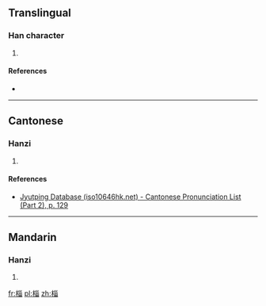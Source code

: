 ==Translingual==

===Han character===
{{Han char|rn=75|rad=木|as=08|sn=12|four=42960|canj=DVVW|ids=⿰木甾}}

# {{defn|Han|sort=木08}}

====References====
* {{Han ref|kx=0537.040|dkj=15033|dj=0924.090|hdz=21242.060|uh=6914|ud=26900|bh=D9C4|bd=55748}}

----

==Cantonese==

===Hanzi===
{{yue-hanzi|jyut=[[zi1]]|y=ji1}}

# {{defn|lang=yue|sort=木08}}

====References====
*[http://www.iso10646hk.net/jp/document/download.jsp Jyutping Database (iso10646hk.net) - Cantonese Pronunciation List (Part 2), p. 129]

----

==Mandarin==

===Hanzi===
{{cmn-hanzi|pin=[[zī]] ([[zi1]])|wg=tzu<sup>1</sup>}}

# {{defn|lang=cmn|sort=木08}}

[[fr:椔]]
[[pl:椔]]
[[zh:椔]]